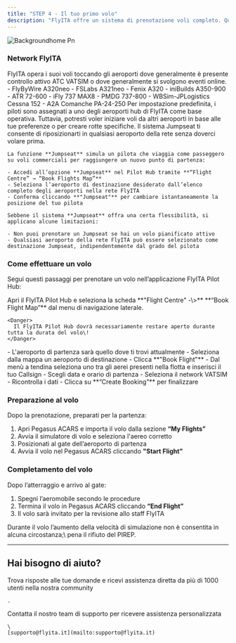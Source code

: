 ```yaml
---
title: "STEP 4 - Il tuo primo volo"
description: "FlyITA offre un sistema di prenotazione voli completo. Questa guida ti accompagnerà nel processo di ricerca, prenotazione e completamento dei voli."
---
```


![Backgroundhome Pn](/images/backgroundhome.png)

### **Network FlyITA**

<AccordionGroup>
  <Accordion title="Route Network - Le rotte FlyITA" icon="route">
    FlyITA opera i suoi voli toccando gli aeroporti dove generalmente è presente controllo attivo ATC VATSIM o dove generalmente si svolgono eventi online.
  </Accordion>
  <Accordion title="Flotta - Gli aerei FlyITA" icon="plane">
    - FlyByWire A320neo
    - FSLabs A321neo
    - Fenix A320
    - iniBuilds A350-900
    - ATR 72-600
    - iFly 737 MAX8
    - PMDG 737-800
    - WBSim-JPLogistics Cessna 152
    - A2A Comanche PA-24-250
  </Accordion>
  <Accordion title="Sistema Jumpseat - Cambio location" icon="person-ski-jumping">
    Per impostazione predefinita, i piloti sono assegnati a uno degli aeroporti hub di FlyITA come base operativa. Tuttavia, potresti voler iniziare voli da altri aeroporti in base alle tue preferenze o per creare rotte specifiche. Il sistema Jumpseat ti consente di riposizionarti in qualsiasi aeroporto della rete senza doverci volare prima.

    La funzione **Jumpseat** simula un pilota che viaggia come passeggero su voli commerciali per raggiungere un nuovo punto di partenza:

    - Accedi all’opzione **Jumpseat** nel Pilot Hub tramite **“Flight Centre” → “Book Flights Map”**
    - Seleziona l’aeroporto di destinazione desiderato dall’elenco completo degli aeroporti nella rete FlyITA
    - Conferma cliccando **"Jumpseat"** per cambiare istantaneamente la posizione del tuo pilota

    Sebbene il sistema **Jumpseat** offra una certa flessibilità, si applicano alcune limitazioni:

    - Non puoi prenotare un Jumpseat se hai un volo pianificato attivo
    - Qualsiasi aeroporto della rete FlyITA può essere selezionato come destinazione Jumpseat, indipendentemente dal grado del pilota
  </Accordion>
</AccordionGroup>

### **Come effettuare un volo**

Segui questi passaggi per prenotare un volo nell’applicazione FlyITA Pilot Hub:

<Steps>
  <Step title="Book Flight Map">
    Apri il FlyITA Pilot Hub e seleziona la scheda **"Flight Centre" -\>** **“Book Flight Map”** dal menu di navigazione laterale.

    <Danger>
      Il FlyITA Pilot Hub dovrà necessariamente restare aperto durante tutta la durata del volo\!
    </Danger>
  </Step>
  <Step title="Seleziona la destinazione">
    - L'aeroporto di partenza sarà quello dove ti trovi attualmente
    - Seleziona dalla mappa un aeroporto di destinazione
    - Clicca **"Book Flight"**
  </Step>
  <Step title="Aereo e Callsign">
    - Dal menù a tendina seleziona uno tra gli aerei presenti nella flotta e inserisci il tuo Callsign
  </Step>
  <Step title="Pianifica e conferma" stepNumber={4}>
    - Scegli data e orario di partenza
    - Seleziona il network VATSIM
    - Ricontrolla i dati
    - Clicca su **“Create Booking”** per finalizzare
  </Step>
</Steps>

### **Preparazione al volo**

Dopo la prenotazione, preparati per la partenza:

1. Apri Pegasus ACARS e importa il volo dalla sezione **“My Flights”**
2. Avvia il simulatore di volo e seleziona l'aereo corretto
3. Posizionati al gate dell’aeroporto di partenza
4. Avvia il volo nel Pegasus ACARS cliccando **"Start Flight"**

### **Completamento del volo**

Dopo l’atterraggio e arrivo al gate:

1. Spegni l’aeromobile secondo le procedure
2. Termina il volo in Pegasus ACARS cliccando **“End Flight”**
3. Il volo sarà invitato per la revisione allo staff FlyITA

<Danger>
  Durante il volo l’aumento della velocità di simulazione non è consentita in alcuna circostanza;\
  pena il rifiuto del PIREP.
</Danger>

---

## Hai bisogno di aiuto?

<Columns cols={2}>
  <Card title="Discord Community" icon="link-horizontal" href="https://discord.com/invite/W6cW5Hphew">
    Trova risposte alle tue domande e ricevi assistenza diretta da più di 1000 utenti nella nostra community

    .
  </Card>
  <Card title="Email Support" icon="envelope">
    Contatta il nostro team di supporto per ricevere assistenza personalizzata

    \
    [supporto@flyita.it](mailto:supporto@flyita.it)
  </Card>
</Columns>